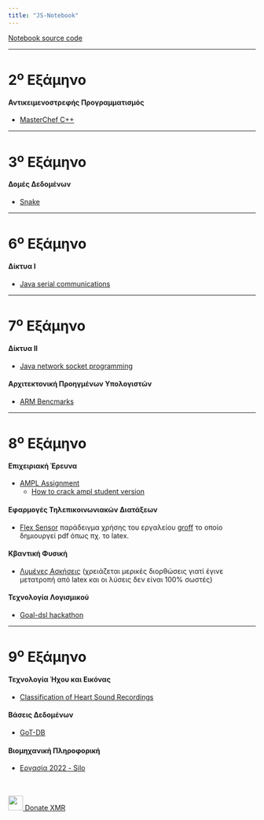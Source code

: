 ```yaml
---
title: "JS-Notebook"
---
```


[Notebook source code](https://github.com/johnstef99/js-notebook)

---------

2^ο^ Εξάμηνο
=============

#### Αντικειμενοστρεφής Προγραμματισμός
* [MasterChef C++](https://github.com/johnstef99/oop-auth)

---------

3^ο^ Εξάμηνο
=============

#### Δομές Δεδομένων
* [Snake](https://github.com/johnstef99/data_structures_auth)

---------

6^ο^ Εξάμηνο
=============

#### Δίκτυα Ι
* [Java serial communications ](https://github.com/johnstef99/ithakiJavaSerialCommunication)

---------

7^ο^ Εξάμηνο
=============

#### Δίκτυα ΙΙ
* [Java network socket programming](https://github.com/johnstef99/networks_2)

#### Αρχιτεκτονική Προηγμένων Υπολογιστών
* [ARM Bencmarks](https://github.com/johnstef99/computer_architecture)

---------

8^ο^ Εξάμηνο
=============

#### Επιχειριακή Έρευνα
* [AMPL Assignment](assignments/operational_research/index.html)
  * [How to crack ampl student version](crack_ampl.html)

#### Εφαρμογές Τηλεπικοινωνιακών Διατάξεων
* [Flex Sensor](https://github.com/johnstef99/groff-examples/tree/master/flex_sensor_pdf)
  παράδειγμα χρήσης του εργαλείου [groff](https://www.gnu.org/software/groff/)
  το οποίο δημιουργεί pdf όπως πχ. το latex.

#### Κβαντική Φυσική
* [Λυμένες Ασκήσεις](assignments/quantum_physics/index.html)
(χρειάζεται μερικές διορθώσεις γιατί έγινε μετατροπή από latex και οι λύσεις δεν
είναι 100% σωστές)

#### Τεχνολογία Λογισμικού
* [Goal-dsl hackathon](https://github.com/johnstef99/goal-dsl-hackathon)

---------

9^ο^ Εξάμηνο
=============

#### Τεχνολογία Ήχου και Εικόνας
* [Classification of Heart Sound Recordings](https://github.com/johnstef99/tech_of_sound_and_image)

#### Βάσεις Δεδομένων
* [GoT-DB](https://github.com/johnstef99/GoT-db-auth)

#### Βιομηχανική Πληροφορική
* [Εργασία 2022 - Silo](https://drive.google.com/drive/folders/1oSPkj8ns8Ju46sB1Oqd6e721F65jyWk4?usp=sharing)

<br/>
<br/>
<a
href="https://donate.cipherdogs.net/?address=43NR6AcQPGo7weCGouMm73UkJ3DmjMXXm4tBG8H4e4gLg1jQFCcb2DkURJyGiJyUyuSDFcqa8Emsxhjs8cS8JhA8Ah7tSm6"><img
height="30" width="30" src="https://donate.cipherdogs.net//img/monero.png">  Donate XMR</a>
